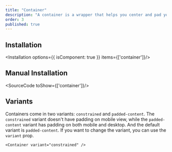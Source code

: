 ```yaml
---
title: "Container"
description: "A container is a wrapper that helps you center and pad your content, and it's great for laying out your page."
order: 3
published: true
---
```


## Installation
<Installation options={{ isComponent: true }} items={['container']}/>

## Manual Installation
<SourceCode toShow={['container']}/>

## Variants
Containers come in two variants: `constrained` and `padded-content`. The `constrained` variant doesn't have padding on mobile view, while the `padded-content` variant has padding on both mobile and desktop. And the default variant is `padded-content`. If you want to change the variant, you can use the `variant` prop.
```
<Container variant="constrained" />
```

